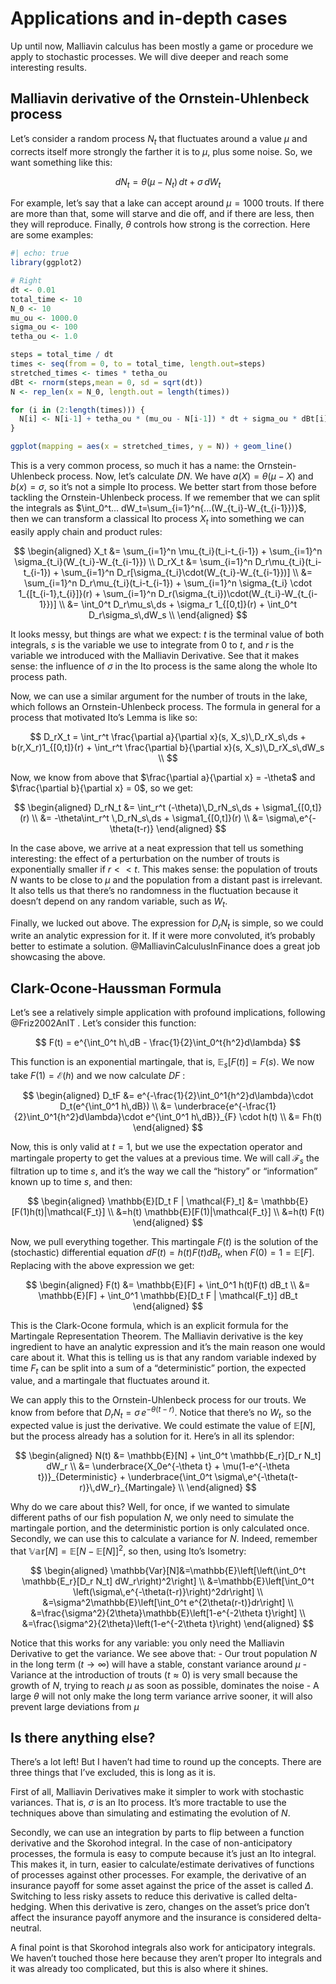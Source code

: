 # Applications and in-depth cases

Up until now, Malliavin calculus has been mostly a game or procedure we apply to stochastic processes. We will dive deeper and reach some interesting results.

## Malliavin derivative of the Ornstein-Uhlenbeck process

Let's consider a random process $N_t$ that fluctuates around a value $\mu$ and corrects itself more strongly the farther it is to $\mu$, plus some noise. So, we want something like this:

$$
dN_t = \theta(\mu - N_t)\,dt+ \sigma\,dW_t
$$

For example, let's say that a lake can accept around $\mu=1000$ trouts. If there are more than that, some will starve and die off, and if there are less, then they will reproduce. Finally, $\theta$ controls how strong is the correction. Here are some examples:

```r
#| echo: true
library(ggplot2)

# Right
dt <- 0.01
total_time <- 10
N_0 <- 10
mu_ou <- 1000.0
sigma_ou <- 100
tetha_ou <- 1.0

steps = total_time / dt
times <- seq(from = 0, to = total_time, length.out=steps)
stretched_times <- times * tetha_ou
dBt <- rnorm(steps,mean = 0, sd = sqrt(dt))
N <- rep_len(x = N_0, length.out = length(times))

for (i in (2:length(times))) {
  N[i] <- N[i-1] + tetha_ou * (mu_ou - N[i-1]) * dt + sigma_ou * dBt[i]
}

ggplot(mapping = aes(x = stretched_times, y = N)) + geom_line()
```

This is a very common process, so much it has a name: the Ornstein-Uhlenbeck process. Now, let's calculate $DN$. We have $a(X) = \theta(\mu - X)$ and $b(x) = \sigma$, so it's not a simple Ito process. We better start from those before tackling the Ornstein-Uhlenbeck process. If we remember that we can split the integrals as $\int_0^t... dW_t=\sum_{i=1}^n{...(W_{t_i}-W_{t_{i-1}})}$, then we can transform a classical Ito process $X_t$ into something we can easily apply chain and product rules:

$$
\begin{aligned}
X_t &= \sum_{i=1}^n \mu_{t_i}(t_i-t_{i-1}) + \sum_{i=1}^n \sigma_{t_i}(W_{t_i}-W_{t_{i-1}}) \\
D_rX_t &= \sum_{i=1}^n D_r\mu_{t_i}(t_i-t_{i-1}) + \sum_{i=1}^n D_r[\sigma_{t_i}\cdot(W_{t_i}-W_{t_{i-1}})] \\
&= \sum_{i=1}^n D_r\mu_{t_i}(t_i-t_{i-1}) + \sum_{i=1}^n \sigma_{t_i} \cdot 1_{[t_{i-1},t_{i}]}(r) + \sum_{i=1}^n D_r(\sigma_{t_i})\cdot(W_{t_i}-W_{t_{i-1}})] \\
&= \int_0^t D_r\mu_s\,ds + \sigma_r 1_{[0,t]}(r) + \int_0^t D_r\sigma_s\,dW_s \\
\end{aligned}
$$

It looks messy, but things are what we expect: $t$ is the terminal value of both integrals, $s$ is the variable we use to integrate from $0$ to $t$, and $r$ is the variable we introduced with the Malliavin Derivative. See that it makes sense: the influence of $\sigma$ in the Ito process is the same along the whole Ito process path.

Now, we can use a similar argument for the number of trouts in the lake, which follows an Ornstein-Uhlenbeck process. The formula in general for a process that motivated Ito's Lemma is like so:

$$
D_rX_t = \int_r^t \frac{\partial a}{\partial x}(s, X_s)\,D_rX_s\,ds + b(r,X_r)1_{[0,t]}(r) + \int_r^t \frac{\partial b}{\partial x}(s, X_s)\,D_rX_s\,dW_s \\
$$

Now, we know from above that $\frac{\partial a}{\partial x} = -\theta$ and $\frac{\partial b}{\partial x} = 0$, so we get:

$$
\begin{aligned}
D_rN_t &= \int_r^t (-\theta)\,D_rN_s\,ds + \sigma1_{[0,t]}(r) \\
&= -\theta\int_r^t \,D_rN_s\,ds + \sigma1_{[0,t]}(r) \\
&= \sigma\,e^{-\theta(t-r)}
\end{aligned}
$$

In the case above, we arrive at a neat expression that tell us something interesting: the effect of a perturbation on the number of trouts is exponentially smaller if $r<<t$. This makes sense: the population of trouts $N$ wants to be close to $\mu$ and the population from a distant past is irrelevant. It also tells us that there's no randomness in the fluctuation because it doesn't depend on any random variable, such as $W_t$.

Finally, we lucked out above. The expression for $D_rN_t$ is simple, so we could write an analytic expression for it. If it were more convoluted, it's probably better to estimate a solution. @MalliavinCalculusInFinance does a great job showcasing the above.

## Clark-Ocone-Haussman Formula

Let's see a relatively simple application with profound implications, following @Friz2002AnIT . Let's consider this function:

$$
F(t) = e^{\int_0^t h\,dB - \frac{1}{2}\int_0^t{h^2}d\lambda}
$$

This function is an exponential martingale, that is, $\mathbb{E}_s[F(t)]=F(s)$. We now take $F(1) = \mathcal{E}(h)$ and we now calculate $DF$ :

$$
\begin{aligned}
D_tF &= e^{-\frac{1}{2}\int_0^1{h^2}d\lambda}\cdot D_t(e^{\int_0^1 h\,dB}) \\
&= \underbrace{e^{-\frac{1}{2}\int_0^1{h^2}d\lambda}\cdot e^{\int_0^1 h\,dB}}_{F} \cdot h(t) \\
&= Fh(t)
\end{aligned}
$$

Now, this is only valid at $t=1$, but we use the expectation operator and martingale property to get the values at a previous time. We will call $\mathcal{F}_s$ the filtration up to time $s$, and it's the way we call the "history" or "information" known up to time $s$, and then:

$$
\begin{aligned}
\mathbb{E}[D_t F | \mathcal{F}_t] &= \mathbb{E}[F(1)h(t)|\mathcal{F_t}] \\
&=h(t) \mathbb{E}[F(1)|\mathcal{F_t}] \\
&=h(t) F(t)
\end{aligned}
$$

Now, we pull everything together. This martingale $F(t)$ is the solution of the (stochastic) differential equation $dF(t) = h(t)F(t)dB_t$, when $F(0)=1=\mathbb{E}[F]$. Replacing with the above expression we get:

$$
\begin{aligned}
F(t) &= \mathbb{E}[F] + \int_0^1  h(t)F(t) dB_t \\
&= \mathbb{E}[F] + \int_0^1 \mathbb{E}[D_t F | \mathcal{F_t}] dB_t
\end{aligned}
$$

This is the Clark-Ocone formula, which is an explicit formula for the Martingale Representation Theorem. The Malliavin derivative is the key ingredient to have an analytic expression and it's the main reason one would care about it. What this is telling us is that any random variable indexed by time $F_t$ can be split into a sum of a "deterministic" portion, the expected value, and a martingale that fluctuates around it.

We can apply this to the Ornstein-Uhlenbeck process for our trouts. We know from before that $D_rN_t = \sigma\,e^{-\theta(t-r)}$. Notice that there's no $W_t$, so the expected value is just the derivative. We could estimate the value of $\mathbb{E}[N]$, but the process already has a solution for it. Here's in all its splendor:

$$
\begin{aligned}
N(t) &= \mathbb{E}[N] + \int_0^t \mathbb{E_r}[D_r N_t] dW_r \\
&= \underbrace{X_0e^{-\theta t} + \mu(1-e^{-\theta t})}_{Deterministic} + \underbrace{\int_0^t \sigma\,e^{-\theta(t-r)}\,dW_r}_{Martingale} \\
\end{aligned}
$$

Why do we care about this? Well, for once, if we wanted to simulate different paths of our fish population $N$, we only need to simulate the martingale portion, and the deterministic portion is only calculated once. Secondly, we can use this to calculate a variance for $N$. Indeed, remember that $\mathbb{Var}[N]=\mathbb{E}[N-\mathbb{E}[N]]^2$, so then, using Ito's Isometry:

$$
\begin{aligned}
\mathbb{Var}[N]&=\mathbb{E}\left[\left(\int_0^t \mathbb{E_r}[D_r N_t] dW_r\right)^2\right] \\
&=\mathbb{E}\left[\int_0^t \left(\sigma\,e^{-\theta(t-r)}\right)^2dr\right] \\
&=\sigma^2\mathbb{E}\left[\int_0^t e^{2\theta(r-t)}dr\right] \\
&=\frac{\sigma^2}{2\theta}\mathbb{E}\left[1-e^{-2\theta t}\right] \\
&=\frac{\sigma^2}{2\theta}\left(1-e^{-2\theta t}\right)
\end{aligned}
$$

Notice that this works for any variable: you only need the Malliavin Derivative to get the variance. We see above that: - Our trout population $N$ in the long term ($t \rightarrow \infty$) will have a stable, constant variance around $\mu$ - Variance at the introduction of trouts ($t \approx 0$) is very small because the growth of $N$, trying to reach $\mu$ as soon as possible, dominates the noise - A large $\theta$ will not only make the long term variance arrive sooner, it will also prevent large deviations from $\mu$

## Is there anything else?

There's a lot left! But I haven't had time to round up the concepts. There are three things that I've excluded, this is long as it is.

First of all, Malliavin Derivatives make it simpler to work with stochastic variances. That is, $\sigma$ is an Ito process. It's more tractable to use the techniques above than simulating and estimating the evolution of $N$.

Secondly, we can use an integration by parts to flip between a function derivative and the Skorohod integral. In the case of non-anticipatory processes, the formula is easy to compute because it's just an Ito integral. This makes it, in turn, easier to calculate/estimate derivatives of functions of processes against other processes. For example, the derivative of an insurance payoff for some asset against the price of the asset is called $\Delta$. Switching to less risky assets to reduce this derivative is called delta-hedging. When this derivative is zero, changes on the asset's price don't affect the insurance payoff anymore and the insurance is considered delta-neutral.

A final point is that Skorohod integrals also work for anticipatory integrals. We haven't touched those here because they aren't proper Ito integrals and it was already too complicated, but this is also where it shines.
